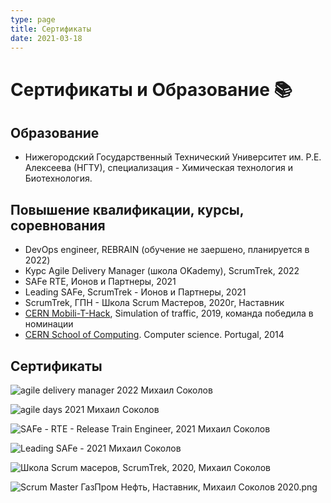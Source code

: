 ```yaml
---
type: page
title: Сертификаты
date: 2021-03-18
---
```


# Сертификаты и Образование 📚

## Образование
- Нижегородский Государственный Технический Университет им. Р.Е. Алексеева (НГТУ), специализация - Химическая технология и Биотехнология.


## Повышение квалификации, курсы, соревнования
- DevOps engineer, REBRAIN (обучение не заершено, планируется в 2022)
- Курс Agile Delivery Manager (школа OKademy), ScrumTrek, 2022
- SAFe RTE, Ионов и Партнеры, 2021
- Leading SAFe, ScrumTrek - Ионов и Партнеры, 2021
- ScrumTrek, ГПН - Школа Scrum Мастеров, 2020г, Наставник
- [CERN Mobili-T-Hack](https://indico.cern.ch/event/791709/registrations/participants), Simulation of traffic, 2019, команда победила в номинации
- [CERN School of Computing](https://indico.cern.ch/event/298406/). Computer science. Portugal, 2014

## Сертификаты

<Image
  src="/images/agile-delivery-manager-2022-michael-sokolov.png"
  alt="agile delivery manager 2022 Михаил Соколов"
  width={1125}
  height={750}
  priority
  className="next-image"
/>


<Image
  src="/images/agile-days-2021-michael-sokolov.png"
  alt="agile days 2021 Михаил Соколов"
  width={1125}
  height={750}
  priority
  className="next-image"
/>

<Image
  src="/images/safe-rte-2021-michael-sokolov.png"
  alt="SAFe - RTE - Release Train Engineer, 2021 Михаил Соколов"
  width={750}
  height={1100}
  priority
  className="next-image"
/>

<Image
  src="/images/leading-safe-michael-sokolov-2021.png"
  alt="Leading SAFe - 2021 Михаил Соколов"
  width={750}
  height={1100}
  priority
  className="next-image"
/>


<Image
  src="/images/scrum-master-school-2020-michael-sokolov.png"
  alt="Школа Scrum масеров, ScrumTrek, 2020, Михаил Соколов"
  width={1125}
  height={750}
  priority
  className="next-image"
/>


<Image
  src="/images/scrum-master-gazprom-neft-michsel-sokolov-2020.png"
  alt="Scrum Master ГазПром Нефть, Наставник, Михаил Соколов 2020.png"
  width={750}
  height={1100}
  priority
  className="next-image"
/>

